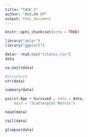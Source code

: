 ---
title: "TASK 2"
author: "AKILAN SP"
output: html_document
---

```{r setup, include=FALSE}
knitr::opts_chunk$set(echo = TRUE)
```

```{r}
library("dplyr")
library("ggplot2")
```

```{r}
data<- read.csv("titanic.csv")
data
```
```{r}
na.omit(data)
```


```{r}
#Structure
str(data)
```
```{r}
summary(data)
```


```{r}
pairs(~Age + Survived , data = data,
    main = "Scatterplot Matrix")
```


```{r}
head(data)
```


```{r}
tail(data)
```


```{r}
glimpse(data)
```


```{r}
```


```{r}
```



